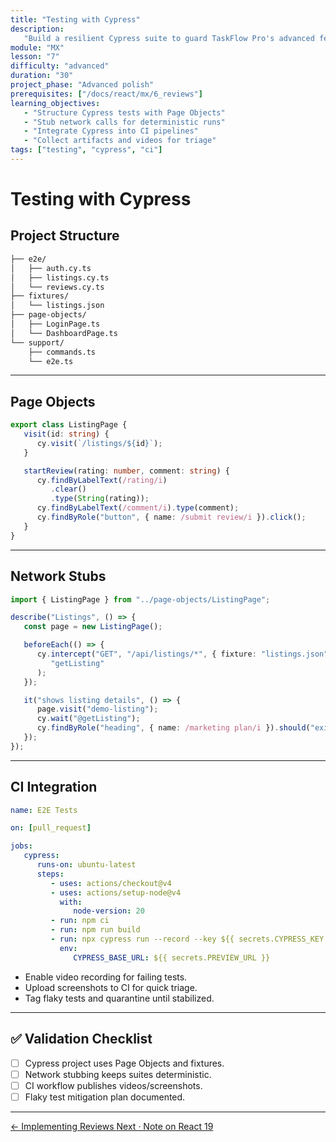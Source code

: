 ```yaml
---
title: "Testing with Cypress"
description:
   "Build a resilient Cypress suite to guard TaskFlow Pro's advanced features."
module: "MX"
lesson: "7"
difficulty: "advanced"
duration: "30"
project_phase: "Advanced polish"
prerequisites: ["/docs/react/mx/6_reviews"]
learning_objectives:
   - "Structure Cypress tests with Page Objects"
   - "Stub network calls for deterministic runs"
   - "Integrate Cypress into CI pipelines"
   - "Collect artifacts and videos for triage"
tags: ["testing", "cypress", "ci"]
---
```



# Testing with Cypress

## Project Structure

```txt filename="cypress/"
├── e2e/
│   ├── auth.cy.ts
│   ├── listings.cy.ts
│   └── reviews.cy.ts
├── fixtures/
│   └── listings.json
├── page-objects/
│   ├── LoginPage.ts
│   └── DashboardPage.ts
└── support/
    ├── commands.ts
    └── e2e.ts
```

---

## Page Objects

```ts filename="cypress/page-objects/ListingPage.ts"
export class ListingPage {
   visit(id: string) {
      cy.visit(`/listings/${id}`);
   }

   startReview(rating: number, comment: string) {
      cy.findByLabelText(/rating/i)
         .clear()
         .type(String(rating));
      cy.findByLabelText(/comment/i).type(comment);
      cy.findByRole("button", { name: /submit review/i }).click();
   }
}
```

---

## Network Stubs

```ts filename="cypress/e2e/listings.cy.ts"
import { ListingPage } from "../page-objects/ListingPage";

describe("Listings", () => {
   const page = new ListingPage();

   beforeEach(() => {
      cy.intercept("GET", "/api/listings/*", { fixture: "listings.json" }).as(
         "getListing"
      );
   });

   it("shows listing details", () => {
      page.visit("demo-listing");
      cy.wait("@getListing");
      cy.findByRole("heading", { name: /marketing plan/i }).should("exist");
   });
});
```

---

## CI Integration

```yml filename=".github/workflows/e2e.yml"
name: E2E Tests

on: [pull_request]

jobs:
   cypress:
      runs-on: ubuntu-latest
      steps:
         - uses: actions/checkout@v4
         - uses: actions/setup-node@v4
           with:
              node-version: 20
         - run: npm ci
         - run: npm run build
         - run: npx cypress run --record --key ${{ secrets.CYPRESS_KEY }}
           env:
              CYPRESS_BASE_URL: ${{ secrets.PREVIEW_URL }}
```

<Accordions type='single' className='mt-4'>
   <Accordion title='Artifacts Checklist'>
      <ul className='list-disc pl-5 text-sm'>
         <li>Enable video recording for failing tests.</li>
         <li>Upload screenshots to CI for quick triage.</li>
         <li>Tag flaky tests and quarantine until stabilized.</li>
      </ul>
   </Accordion>
</Accordions>

---

## ✅ Validation Checklist

-  [ ] Cypress project uses Page Objects and fixtures.
-  [ ] Network stubbing keeps suites deterministic.
-  [ ] CI workflow publishes videos/screenshots.
-  [ ] Flaky test mitigation plan documented.

---

<div className='mt-8 flex justify-between'>
   <a
      href='/docs/react/mx/6_reviews'
      className='text-sm font-medium text-muted-foreground hover:text-foreground'
   >
      ← Implementing Reviews
   </a>
   <a
      href='/docs/react/mx/8_react-19-note'
      className='text-sm font-medium text-primary hover:text-primary/80'
   >
      Next · Note on React 19
   </a>
</div>
